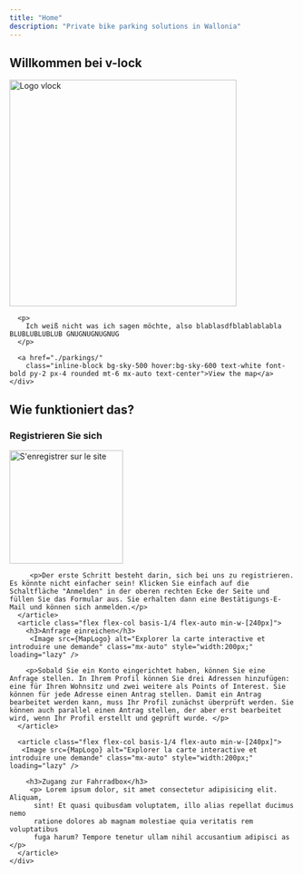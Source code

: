 ```yaml
---
title: "Home"
description: "Private bike parking solutions in Wallonia"
---
```



<Section
    styles="bg-sky-200 dark:bg-sky-900 py-7 min-h-[70vh] flex justify-center overflow-hidden"
  >
    <div class="container flex flex-col my-auto justify-between items-center gap-7">
      <h1 class="text-center mb-6">Willkommen bei <span class="hidden">v-lock</span></h1>
      <Image src={Logo} alt="Logo vlock" class="mx-auto" style="width:400px;"  />
      
      <p>
        Ich weiß nicht was ich sagen möchte, also blablasdfblablablabla BLUBLUBLUBLUB GNUGNUGNUGNUG
      </p>

      <a href="./parkings/"
        class="inline-block bg-sky-500 hover:bg-sky-600 text-white font-bold py-2 px-4 rounded mt-6 mx-auto text-center">View the map</a>
    </div>
  </Section>
  <Section styles="bg-secondary py-12" container>
    <h2>Wie funktioniert das?</h2>
    <div class="flex gap-7 flex-wrap">
      <article class="flex flex-col basis-1/4 flex-auto min-w-[240px]">
        <h3>Registrieren Sie sich</h3>
         <Image src={SignUpLogo} alt="S'enregistrer sur le site" class="mx-auto" style="width:200px;"  loading="lazy" />
        
         <p>Der erste Schritt besteht darin, sich bei uns zu registrieren. Es könnte nicht einfacher sein! Klicken Sie einfach auf die Schaltfläche "Anmelden" in der oberen rechten Ecke der Seite und füllen Sie das Formular aus. Sie erhalten dann eine Bestätigungs-E-Mail und können sich anmelden.</p>
      </article>
      <article class="flex flex-col basis-1/4 flex-auto min-w-[240px]">
        <h3>Anfrage einreichen</h3>
         <Image src={MapLogo} alt="Explorer la carte interactive et introduire une demande" class="mx-auto" style="width:200px;" loading="lazy" />
      
        <p>Sobald Sie ein Konto eingerichtet haben, können Sie eine Anfrage stellen. In Ihrem Profil können Sie drei Adressen hinzufügen: eine für Ihren Wohnsitz und zwei weitere als Points of Interest. Sie können für jede Adresse einen Antrag stellen. Damit ein Antrag bearbeitet werden kann, muss Ihr Profil zunächst überprüft werden. Sie können auch parallel einen Antrag stellen, der aber erst bearbeitet wird, wenn Ihr Profil erstellt und geprüft wurde. </p>
      </article>

      <article class="flex flex-col basis-1/4 flex-auto min-w-[240px]">
       <Image src={MapLogo} alt="Explorer la carte interactive et introduire une demande" class="mx-auto" style="width:200px;" loading="lazy" />
       
        <h3>Zugang zur Fahrradbox</h3>
         <p> Lorem ipsum dolor, sit amet consectetur adipisicing elit. Aliquam,
          sint! Et quasi quibusdam voluptatem, illo alias repellat ducimus nemo
          ratione dolores ab magnam molestiae quia veritatis rem voluptatibus
          fuga harum? Tempore tenetur ullam nihil accusantium adipisci as    </p>
      </article>
    </div>
  </Section>
